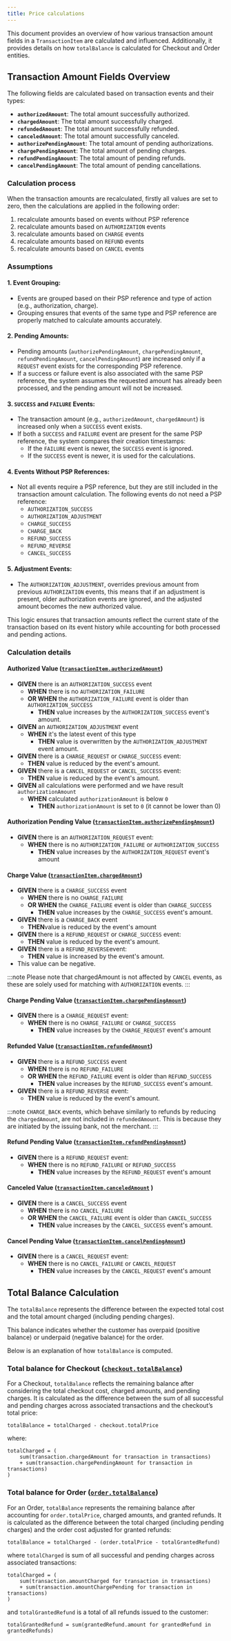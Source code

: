 ```yaml
---
title: Price calculations
---
```


This document provides an overview of how various transaction amount fields in a `TransactionItem` are calculated and influenced. Additionally, it provides details on how `totalBalance` is calculated for Checkout and Order entities.

## Transaction Amount Fields Overview

The following fields are calculated based on transaction events and their types:

- **`authorizedAmount`**: The total amount successfully authorized.
- **`chargedAmount`**: The total amount successfully charged.
- **`refundedAmount`**: The total amount successfully refunded.
- **`canceledAmount`**: The total amount successfully canceled.
- **`authorizePendingAmount`**: The total amount of pending authorizations.
- **`chargePendingAmount`**: The total amount of pending charges.
- **`refundPendingAmount`**: The total amount of pending refunds.
- **`cancelPendingAmount`**: The total amount of pending cancellations.

### Calculation process

When the transaction amounts are recalculated, firstly all values are set to zero, 
then the calculations are applied in the following order:
  1. recalculate amounts based on events without PSP reference
  2. recalculate amounts based on `AUTHORIZATION` events
  3. recalculate amounts based on `CHARGE` events
  4. recalculate amounts based on `REFUND` events
  5. recalculate amounts based on `CANCEL` events

### Assumptions

#### 1. Event Grouping:
  - Events are grouped based on their PSP reference and type of action (e.g., authorization, charge).
  - Grouping ensures that events of the same type and PSP reference are properly matched to calculate amounts accurately.
#### 2. Pending Amounts:
  - Pending amounts (`authorizePendingAmount`, `chargePendingAmount`, `refundPendingAmount`, `cancelPendingAmount`) are increased only if a `REQUEST` event exists for the corresponding PSP reference.
  - If a success or failure event is also associated with the same PSP reference, the system assumes the requested amount has already been processed, and the pending amount will not be increased.
#### 3. `SUCCESS` and `FAILURE` Events:
  - The transaction amount (e.g., `authorizedAmount`, `chargedAmount`) is increased only when a `SUCCESS` event exists.
  - If both a `SUCCESS` and `FAILURE` event are present for the same PSP reference, the system compares their creation timestamps:
    - If the `FAILURE` event is newer, the `SUCCESS` event is ignored.
    - If the `SUCCESS` event is newer, it is used for the calculations.
#### 4. Events Without PSP References:
  - Not all events require a PSP reference, but they are still included in the transaction amount calculation. The following events do not need a PSP reference:
    - `AUTHORIZATION_SUCCESS`
    - `AUTHORIZATION_ADJUSTMENT`
    - `CHARGE_SUCCESS`
    - `CHARGE_BACK`
    - `REFUND_SUCCESS`
    - `REFUND_REVERSE`
    - `CANCEL_SUCCESS`
#### 5. Adjustment Events:
  - The `AUTHORIZATION_ADJUSTMENT`, overrides previous amount from previous `AUTHORIZATION` events, this means that if an adjustment is present,
  older authorization events are ignored, and the adjusted amount becomes the new authorized value.

This logic ensures that transaction amounts reflect the current state of the transaction based on its event history while accounting for both processed and pending actions.

### Calculation details

#### Authorized Value ([`transactionItem.authorizedAmount`](/api-reference/payments/objects/transaction-item#transactionitemauthorizedamountmoney---))
  - **GIVEN** there is an `AUTHORIZATION_SUCCESS` event
    - **WHEN** there is no `AUTHORIZATION_FAILURE`
    - **OR WHEN** the `AUTHORIZATION_FAILURE` event is older than `AUTHORIZATION_SUCCESS`
      - **THEN** value increases by the `AUTHORIZATION_SUCCESS` event's amount.
  - **GIVEN** an `AUTHORIZATION_ADJUSTMENT` event  
    - **WHEN** it's the latest event of this type  
      - **THEN** value is overwritten by the `AUTHORIZATION_ADJUSTMENT` event amount.  
  - **GIVEN** there is a `CHARGE_REQUEST` or `CHARGE_SUCCESS` event:
    - **THEN** value is reduced by the event's amount. 
  - **GIVEN** there is a `CANCEL_REQUEST` or `CANCEL_SUCCESS` event:
    - **THEN** value is reduced by the event's amount.
  - **GIVEN** all calculations were performed and we have result `authorizationAmount`
    - **WHEN** calculated `authorizationAmount` is below `0`
  	  - **THEN** `authorizationAmount` is set to `0` (it cannot be lower than 0)

#### Authorization Pending Value ([`transactionItem.authorizePendingAmount`](/api-reference/payments/objects/transaction-item#transactionitemauthorizependingamountmoney---))
  - **GIVEN** there is an `AUTHORIZATION_REQUEST` event:
    - **WHEN** there is no `AUTHORIZATION_FAILURE` or `AUTHORIZATION_SUCCESS`
      - **THEN** value increases by the `AUTHORIZATION_REQUEST` event's amount

#### Charge Value ([`transactionItem.chargedAmount`](/api-reference/payments/objects/transaction-item#transactionitemchargedamountmoney---))
  - **GIVEN** there is a `CHARGE_SUCCESS` event
    - **WHEN** there is no `CHARGE_FAILURE`
    - **OR WHEN** the `CHARGE_FAILURE` event is older than `CHARGE_SUCCESS`
      - **THEN** value increases by the `CHARGE_SUCCESS` event's amount.
  - **GIVEN** there is a `CHARGE_BACK` event
    - **THEN**value is reduced by the event's amount
  - **GIVEN** there is a `REFUND_REQUEST` or `CHARGE_SUCCESS` event:  
    - **THEN** value is reduced by the event's amount. 
  - **GIVEN** there is a `REFUND_REVERSE`event:  
    - **THEN** value is increased by the event's amount. 
  - This value can be negative.

  :::note
  Please note that chargedAmount is not affected by `CANCEL` events, as these are solely used for matching with `AUTHORIZATION` events.
  :::

#### Charge Pending Value ([`transactionItem.chargePendingAmount`](/api-reference/payments/objects/transaction-item#transactionitemchargependingamountmoney---))
  - **GIVEN** there is a `CHARGE_REQUEST` event:
    - **WHEN** there is no `CHARGE_FAILURE` or `CHARGE_SUCCESS`
      - **THEN** value increases by the `CHARGE_REQUEST` event's amount


#### Refunded Value ([`transactionItem.refundedAmount`](/api-reference/payments/objects/transaction-item#transactionitemrefundedamountmoney---))
  - **GIVEN** there is a `REFUND_SUCCESS` event
    - **WHEN** there is no `REFUND_FAILURE`
    - **OR WHEN** the `REFUND_FAILURE` event is older than `REFUND_SUCCESS`
      - **THEN** value increases by the `REFUND_SUCCESS` event's amount.
  - **GIVEN** there is a `REFUND_REVERSE` event:  
    - **THEN** value is reduced by the event's amount. 

:::note
`CHARGE_BACK` events, which behave similarly to refunds by reducing the `chargedAmount`, are not included in `refundedAmount`. This is because they are initiated by the issuing bank, not the merchant.
:::

#### Refund Pending Value ([`transactionItem.refundPendingAmount`](/api-reference/payments/objects/transaction-item#transactionitemrefundpendingamountmoney---))
  - **GIVEN** there is a `REFUND_REQUEST` event:
    - **WHEN** there is no `REFUND_FAILURE` or `REFUND_SUCCESS`
      - **THEN** value increases by the `REFUND_REQUEST` event's amount


#### Canceled Value ([`transactionItem.canceledAmount`](/api-reference/payments/objects/transaction-item#transactionitemcanceledamountmoney---) )
  - **GIVEN** there is a `CANCEL_SUCCESS` event
    - **WHEN** there is no `CANCEL_FAILURE`
    - **OR WHEN** the `CANCEL_FAILURE` event is older than `CANCEL_SUCCESS`
      - **THEN** value increases by the `CANCEL_SUCCESS` event's amount.

#### Cancel Pending Value ([`transactionItem.cancelPendingAmount`](/api-reference/payments/objects/transaction-item#transactionitemcancelpendingamountmoney---))
  - **GIVEN** there is a `CANCEL_REQUEST` event:
    - **WHEN** there is no `CANCEL_FAILURE` or `CANCEL_REQUEST`
      - **THEN** value increases by the `CANCEL_REQUEST` event's amount


## Total Balance Calculation

The `totalBalance` represents the difference between the expected total cost and the total amount charged (including pending charges).

This balance indicates whether the customer has overpaid (positive balance) or underpaid (negative balance) for the order.

Below is an explanation of how `totalBalance` is computed.

### Total balance for Checkout ([`checkout.totalBalance`](/api-reference/checkout/objects/checkout#checkouttotalbalancemoney---))

For a Checkout, `totalBalance` reflects the remaining balance after considering the total checkout cost, charged amounts, and pending charges.
It is calculated as the difference between the sum of all successful and pending charges across associated transactions and the checkout’s total price:

```
totalBalance = totalCharged - checkout.totalPrice
```

where:
```
totalCharged = (
    sum(transaction.chargedAmount for transaction in transactions)
    + sum(transaction.chargePendingAmount for transaction in transactions)
)
```

### Total balance for Order ([`order.totalBalance`](/api-reference/orders/objects/order#ordertotalbalancemoney---))

For an Order, `totalBalance` represents the remaining balance after accounting for `order.totalPrice`, charged amounts, and granted refunds.
It is calculated as the difference between the total charged (including pending charges) and the order cost adjusted for granted refunds:

```
totalBalance = totalCharged - (order.totalPrice - totalGrantedRefund)
```

where `totalCharged` is sum of all successful and pending charges across associated transactions:
```
totalCharged = (
    sum(transaction.amountCharged for transaction in transactions)
    + sum(transaction.amountChargePending for transaction in transactions)
)
```

and `totalGrantedRefund` is a total of all refunds issued to the customer:
```
totalGrantedRefund = sum(grantedRefund.amount for grantedRefund in grantedRefunds)
```
